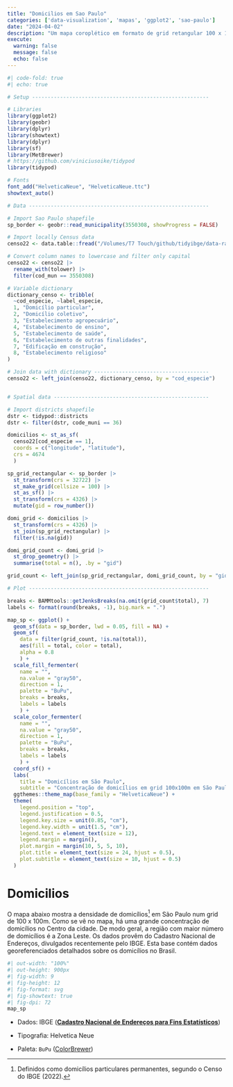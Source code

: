```yaml
---
title: "Domicilios em Sao Paulo"
categories: ['data-visualization', 'mapas', 'ggplot2', 'sao-paulo']
date: "2024-04-02"
description: "Um mapa coroplético em formato de grid retangular 100 x 100m mostrando a densidade de domicílios particulares em São Paulo. Os dados são do Censo mais recente, de 2022."
execute: 
  warning: false
  message: false
  echo: false
---
```


```r
#| code-fold: true
#| echo: true

# Setup ---------------------------------------------------------

# Libraries
library(ggplot2)
library(geobr)
library(dplyr)
library(showtext)
library(dplyr)
library(sf)
library(MetBrewer)
# https://github.com/viniciusoike/tidypod
library(tidypod)

# Fonts
font_add("HelveticaNeue", "HelveticaNeue.ttc")
showtext_auto()

# Data ----------------------------------------------------------

# Import Sao Paulo shapefile
sp_border <- geobr::read_municipality(3550308, showProgress = FALSE)

# Import locally Census data
censo22 <- data.table::fread("/Volumes/T7 Touch/github/tidyibge/data-raw/35.csv")

# Convert column names to lowercase and filter only capital
censo22 <- censo22 |> 
  rename_with(tolower) |> 
  filter(cod_mun == 3550308)

# Variable dictionary
dictionary_censo <- tribble(
  ~cod_especie, ~label_especie,
  1, "Domicílio particular",
  2, "Domicílio coletivo",
  3, "Estabelecimento agropecuário",
  4, "Estabelecimento de ensino",
  5, "Estabelecimento de saúde",
  6, "Estabelecimento de outras finalidades",
  7, "Edificação em construção",
  8, "Estabelecimento religioso"
)

# Join data with dictionary -------------------------------------
censo22 <- left_join(censo22, dictionary_censo, by = "cod_especie")


# Spatial data --------------------------------------------------

# Import districts shapefile
dstr <- tidypod::districts
dstr <- filter(dstr, code_muni == 36)

domicilios <- st_as_sf(
  censo22[cod_especie == 1],
  coords = c("longitude", "latitude"),
  crs = 4674
  )

sp_grid_rectangular <- sp_border |> 
  st_transform(crs = 32722) |> 
  st_make_grid(cellsize = 100) |> 
  st_as_sf() |> 
  st_transform(crs = 4326) |> 
  mutate(gid = row_number())

domi_grid <- domicilios |> 
  st_transform(crs = 4326) |> 
  st_join(sp_grid_rectangular) |> 
  filter(!is.na(gid))

domi_grid_count <- domi_grid |> 
  st_drop_geometry() |> 
  summarise(total = n(), .by = "gid")

grid_count <- left_join(sp_grid_rectangular, domi_grid_count, by = "gid")

# Plot ----------------------------------------------------------

breaks <- BAMMtools::getJenksBreaks(na.omit(grid_count$total), 7)
labels <- format(round(breaks, -1), big.mark = ".")

map_sp <- ggplot() +
  geom_sf(data = sp_border, lwd = 0.05, fill = NA) +
  geom_sf(
    data = filter(grid_count, !is.na(total)),
    aes(fill = total, color = total),
    alpha = 0.8
    ) +
  scale_fill_fermenter(
    name = "",
    na.value = "gray50",
    direction = 1,
    palette = "BuPu",
    breaks = breaks,
    labels = labels
    ) +
  scale_color_fermenter(
    name = "",
    na.value = "gray50",
    direction = 1,
    palette = "BuPu",
    breaks = breaks,
    labels = labels
    ) +
  coord_sf() +
  labs(
    title = "Domicílios em São Paulo",
    subtitle = "Concentração de domicílios em grid 100x100m em São Paulo") +
  ggthemes::theme_map(base_family = "HelveticaNeue") +
  theme(
    legend.position = "top",
    legend.justification = 0.5,
    legend.key.size = unit(0.85, "cm"),
    legend.key.width = unit(1.5, "cm"),
    legend.text = element_text(size = 12),
    legend.margin = margin(),
    plot.margin = margin(10, 5, 5, 10),
    plot.title = element_text(size = 24, hjust = 0.5),
    plot.subtitle = element_text(size = 10, hjust = 0.5)
  )
```

# Domicilios

O mapa abaixo mostra a densidade de domicílios[^1] em São Paulo num grid de 100 x 100m. Como se vê no mapa, há uma grande concentração de domicílios no Centro da cidade. De modo geral, a região com maior número de domicílios é a Zona Leste. Os dados provêm do Cadastro Nacional de Endereços, divulgados recentemente pelo IBGE. Esta base contém dados georeferenciados detalhados sobre os domicílios no Brasil.

[^1]: Definidos como domicílios particulares permanentes, segundo o Censo do IBGE (2022).

```r
#| out-width: "100%"
#| out-height: 900px
#| fig-width: 9
#| fig-height: 12
#| fig-format: svg
#| fig-showtext: true
#| fig-dpi: 72
map_sp
```

-   Dados: IBGE ([**Cadastro Nacional de Endereços para Fins Estatísticos**](https://www.ibge.gov.br/estatisticas/sociais/populacao/38734-cadastro-nacional-de-enderecos-para-fins-estatisticos.html))

-   Tipografia: Helvetica Neue

-   Paleta: `BuPu` ([ColorBrewer](https://colorbrewer2.org/#type=diverging&scheme=BrBG&n=3))
